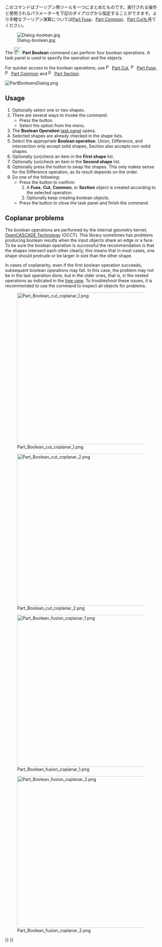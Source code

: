 <languages/>

{{Docnav
|[[Part_CompoundFilter|CompoundFilter]]
|[[Part_Cut|Cut]]
|[[Part_Workbench|Part]]
|IconL=Part_CompoundFilter.svg
|IconR=Part_Cut.svg
|IconC=Workbench_Part.svg
}}

<div class="mw-translate-fuzzy">
{{GuiCommand
|Name=Part Boolean
|MenuLocation=Part → Boolean → Boolean...
|Workbenches=[[Part_Workbench|Part]]
|SeeAlso=[[Part_Cut|Part Cut]], [[Part_Fuse|Part Fuse]], [[Part_Common|Part Common]], [[Part_Section|Part Section]]
}}
</div>

<span id="Description"></span>
このコマンドはブーリアン用ツールを一つにまとめたものです。実行される操作と使用されるパラメーターを下記のダイアログから指定することができます。より手軽なブーリアン演算については[[Part Fuse/jp|Part Fuse]]、[[Part Common/jp|Part Common]]、[[Part Cut/jp|Part Cut]]も見てください。

[[Image:Dialog-boolean.jpg]]

The [[Image:Part_Boolean.svg|24px]] '''Part Boolean''' command can perform four boolean operations. A task panel is used to specify the operation and the objects.

For quicker access to the boolean operations, use [[File:Part_Cut.svg|16px]] [[Part_Cut|Part Cut]], [[File:Part_Fuse.svg|16px]] [[Part_Fuse|Part Fuse]], [[File:Part_Common.svg|16px]] [[Part_Common|Part Common]] and [[File:Part_Section.svg|16px]] [[Part_Section|Part Section]].

[[File:PartBooleansDialog.png]]
{{Caption|The Boolean Operation task panel}}

==Usage==

# Optionally select one or two shapes.
# There are several ways to invoke the command:
#* Press the {{Button|[[Image:Part_Boolean.svg|16px|link=]] [[Part_Boolean|Boolean...]]}} button.
#* Select the {{MenuCommand|Part → Boolean → [[Image:Part_Boolean.svg|16px]] Boolean...}} option from the menu.
# The '''Boolean Operation''' [[Task_panel|task panel]] opens.
# Selected shapes are already checked in the shape lists.
# Select the appropriate '''Boolean operation'''. Union, Difference, and intersection only accept solid shapes, Section also accepts non-solid shapes.
# Optionally (un)check an item in the '''First shape''' list.
# Optionally (un)check an item in the '''Second shape''' list.
# Optionally press the {{Button|Swap selection}} button to swap the shapes. This only makes sense for the Difference operation, as its result depends on the order.
# Do one of the following:
#* Press the {{Button|Apply}} button to confirm:
#*# A '''Fuse''', '''Cut''', '''Common''', or '''Section''' object is created according to the selected operation.
#*# Optionally keep creating boolean objects.
#* Press the {{Button|Close}} button to close the task panel and finish the command.

== Coplanar problems ==

The boolean operations are performed by the internal geometry kernel, [[OpenCASCADE|OpenCASCADE Technology]] (OCCT). This library sometimes has problems producing boolean results when the input objects share an edge or a face. To be sure the boolean operation is successful the recommendation is that the shapes intersect each other clearly; this means that in most cases, one shape should protrude or be larger in size than the other shape.

In cases of coplanarity, even if the first boolean operation succeeds, subsequent boolean operations may fail. In this case, the problem may not be in the last operation done, but in the older ones, that is, in the nested operations as indicated in the [[Tree_view|tree view]]. To troubleshoot these issues, it is recommended to use the {{Button|[[File:Part_CheckGeometry.svg|16px]] [[Part_CheckGeometry|Part CheckGeometry]]}} command to inspect all objects for problems.

[[File:Part_Boolean_cut_coplanar_1.png|500px]]

[[File:Part_Boolean_cut_coplanar_2.png|500px]]

{{Caption|Left: shapes that share a face, a boolean cut may produce incorrect results. Right: shapes that intersect each other clearly, the boolean cut will be successful in most cases.}}

[[File:Part_Boolean_fusion_coplanar_1.png|500px]]

[[File:Part_Boolean_fusion_coplanar_2.png|500px]]

{{Caption|Left: shapes that share a face, a boolean union may produce incorrect results. Right: shapes that intersect each other clearly, the boolean union will be successful in most cases.}}


{{Docnav
|[[Part_CompoundFilter|CompoundFilter]]
|[[Part_Cut|Cut]]
|[[Part_Workbench|Part]]
|IconL=Part_CompoundFilter.svg
|IconR=Part_Cut.svg
|IconC=Workbench_Part.svg
}}

{{Part_Tools_navi{{#translation:}}}}
{{Userdocnavi{{#translation:}}}}
